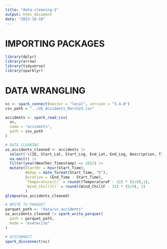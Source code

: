 ```yaml
---
title: "data-cleaning-2"
output: html_document
date: "2023-10-10"
---
```


# IMPORTING PACKAGES
```r
library(dplyr)
library(arrow)
library(tidyverse)
library(sparklyr)
```

# DATA WRANGLING
```r
sc <- spark_connect(master = "local", version = "3.4.0")
csv_path = "../US_Accidents_March23.csv"

accidents <- spark_read_csv(
  sc, 
  name = "accidents",
  path = csv_path
)

# DATA CLEANING
us_accidents_cleaned <- accidents |> 
  select(-c(ID, Start_Lat, Start_Lng, End_Lat, End_Lng, Description, Timezone, Zipcode, Country, Street, Source)) |>
  na.omit() |>
  filter(year(Weather_Timestamp) == 2022) |>
  mutate(StartHr = hour(Start_Time),
         WkDay = date_format(Start_Time, "E"),
         Duration = (End_Time - Start_Time),
         `Temperature(C)` = round((TemperatureF - 32) * (5/9),1),
         `Wind_Chill(C)` = round((Wind_ChillF - 32) * (5/9), 1)
         )
glimpse(us_accidents_cleaned)

# WRITE TO PARQUET
parquet_path <- "data/us_accidents"
us_accidents_cleaned |> spark_write_parquet(
  path = parquet_path,
  mode = "overwrite"
)

# DISCONNECT 
spark_disconnect(sc)
```
